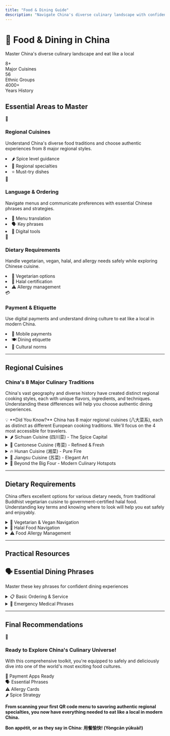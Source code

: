 ```yaml
---
title: "Food & Dining Guide"
description: "Navigate China's diverse culinary landscape with confidence - from regional cuisines to dietary restrictions and payment methods."
---
```


<div className="hero-sunset">
  <div className="hero-content">
    <h1 className="hero-title">🍜 Food & Dining in China</h1>
    <p className="hero-subtitle">Master China's diverse culinary landscape and eat like a local</p>
    <div className="hero-stats">
      <div className="stat-item">
        <div className="stat-number">8+</div>
        <div className="stat-label">Major Cuisines</div>
      </div>
      <div className="stat-item">
        <div className="stat-number">56</div>
        <div className="stat-label">Ethnic Groups</div>
      </div>
      <div className="stat-item">
        <div className="stat-number">4000+</div>
        <div className="stat-label">Years History</div>
      </div>
    </div>
  </div>
</div>

## Essential Areas to Master

<div className="accommodation-grid">
  <div className="accommodation-card">
    <div className="card-header" style={{background: 'linear-gradient(135deg, #ff9a9e 0%, #fecfef 100%)'}}>
      <div className="card-icon">🏮</div>
      <h3>Regional Cuisines</h3>
    </div>
    <div className="card-content">
      <p>Understand China's diverse food traditions and choose authentic experiences from 8 major regional styles.</p>
      <div className="feature-list">
        <li><span className="feature-icon">🌶️</span> Spice level guidance</li>
        <li><span className="feature-icon">📍</span> Regional specialties</li>
        <li><span className="feature-icon">⭐</span> Must-try dishes</li>
      </div>
    </div>
  </div>

  <div className="accommodation-card">
    <div className="card-header" style={{background: 'linear-gradient(135deg, #a8edea 0%, #fed6e3 100%)'}}>
      <div className="card-icon">💬</div>
      <h3>Language & Ordering</h3>
    </div>
    <div className="card-content">
      <p>Navigate menus and communicate preferences with essential Chinese phrases and strategies.</p>
      <div className="feature-list">
        <li><span className="feature-icon">📝</span> Menu translation</li>
        <li><span className="feature-icon">🗣️</span> Key phrases</li>
        <li><span className="feature-icon">📱</span> Digital tools</li>
      </div>
    </div>
  </div>

  <div className="accommodation-card">
    <div className="card-header" style={{background: 'linear-gradient(135deg, #ffecd2 0%, #fcb69f 100%)'}}>
      <div className="card-icon">🥗</div>
      <h3>Dietary Requirements</h3>
    </div>
    <div className="card-content">
      <p>Handle vegetarian, vegan, halal, and allergy needs safely while exploring Chinese cuisine.</p>
      <div className="feature-list">
        <li><span className="feature-icon">🌱</span> Vegetarian options</li>
        <li><span className="feature-icon">🕌</span> Halal certification</li>
        <li><span className="feature-icon">⚠️</span> Allergy management</li>
      </div>
    </div>
  </div>

  <div className="accommodation-card">
    <div className="card-header" style={{background: 'linear-gradient(135deg, #d299c2 0%, #fef9d7 100%)'}}>
      <div className="card-icon">💳</div>
      <h3>Payment & Etiquette</h3>
    </div>
    <div className="card-content">
      <p>Use digital payments and understand dining culture to eat like a local in modern China.</p>
      <div className="feature-list">
        <li><span className="feature-icon">📱</span> Mobile payments</li>
        <li><span className="feature-icon">🍽️</span> Dining etiquette</li>
        <li><span className="feature-icon">🤝</span> Cultural norms</li>
      </div>
    </div>
  </div>
</div>

---

## Regional Cuisines

<div className="region-card">

### China's 8 Major Culinary Traditions

China's vast geography and diverse history have created distinct regional cooking styles, each with unique flavors, ingredients, and techniques. Understanding these differences will help you choose authentic dining experiences.

<div className="pro-tip">
💡 **Did You Know?** China has 8 major regional cuisines (八大菜系), each as distinct as different European cooking traditions. We'll focus on the 4 most accessible for travelers.
</div>

</div>

<details>
<summary className="custom-summary rose">
<span>🌶️ Sichuan Cuisine (四川菜) - The Spice Capital</span>
</summary>

<div className="screenshot-gallery">
  <div className="screenshot-item">
    <img src="/img/accommodation/accom-01.png" alt="Sichuan Mapo Tofu" />
    <div className="screenshot-caption">
      <h5>Mapo Tofu (麻婆豆腐)</h5>
      <p>Signature málà flavor - spicy and numbing</p>
    </div>
  </div>
  <div className="screenshot-item">
    <img src="/img/accommodation/accom-02.png" alt="Sichuan Hot Pot" />
    <div className="screenshot-caption">
      <h5>Hot Pot (火锅)</h5>
      <p>Interactive communal dining experience</p>
    </div>
  </div>
</div>

**Spice Level:** 🌶️🌶️🌶️ **Very Hot** | **Difficulty:** Beginner-friendly

**Signature Flavor:** <span className="chinese-phrase">Málà (麻辣)</span> - the unique combination of fiery chilies and numbing Sichuan peppercorns that creates a tingling sensation on your tongue.

<div className="payment-table-container">
| Dish | Chinese | Description | Spice Level |
|------|---------|-------------|-------------|
| **Mapo Tofu** | <span className="chinese-phrase">麻婆豆腐</span> | Silky tofu in spicy fermented bean sauce | 🌶️🌶️🌶️ |
| **Kung Pao Chicken** | <span className="chinese-phrase">宫保鸡丁</span> | Sweet, sour, and spicy stir-fry with peanuts | 🌶️🌶️ |
| **Hot Pot** | <span className="chinese-phrase">火锅</span> | Interactive communal dining experience | Variable |
| **Dan Dan Noodles** | <span className="chinese-phrase">担担面</span> | Street-style noodles with sesame and chili | 🌶️🌶️ |
</div>

<div className="online-option">
<span className="online-icon">💡</span>
<strong>Regional Tip:</strong> Chengdu style uses more vegetable oil (milder), while Chongqing style uses beef tallow (more intense).
</div>

</details>

<details>
<summary className="custom-summary green">
<span>🦆 Cantonese Cuisine (粤菜) - Refined & Fresh</span>
</summary>

**Spice Level:** 🌿 **Mild** | **Difficulty:** Very beginner-friendly

**Philosophy:** Emphasizes the natural flavors of fresh, high-quality ingredients with minimal seasoning and gentle cooking methods.

<div className="payment-table-container">
| Dish | Chinese | Description | Best Time |
|------|---------|-------------|----------|
| **Dim Sum** | <span className="chinese-phrase">点心</span> | Small plates including har gow and char siu bao | Morning/Lunch |
| **Steamed Fish** | <span className="chinese-phrase">清蒸鱼</span> | Fresh fish with ginger and soy sauce | Dinner |
| **Roast Duck** | <span className="chinese-phrase">烧鸭</span> | Crispy skin with tender meat | Anytime |
| **Claypot Rice** | <span className="chinese-phrase">煲仔饭</span> | Rice cooked in clay pot with toppings | Dinner |
</div>

<div className="online-option">
<span className="online-icon">🔍</span>
<strong>Finding Authentic Places:</strong> Look for busy, noisy restaurants with rapid turnover - that's where locals eat their dim sum.
</div>

</details>

<details>
<summary className="custom-summary orange">
<span>🔥 Hunan Cuisine (湘菜) - Pure Fire</span>
</summary>

**Spice Level:** 🌶️🌶️🌶️🌶️ **Extremely Hot** | **Difficulty:** Advanced

**Signature Style:** Pure, intense heat without the numbing sensation of Sichuan cuisine. Known for bold, rustic flavors.

<div className="payment-table-container">
| Dish | Chinese | Description | Heat Level |
|------|---------|-------------|------------|
| **Fish Head with Chili** | <span className="chinese-phrase">剁椒鱼头</span> | Dramatic presentation, Instagram-worthy | 🌶️🌶️🌶️🌶️ |
| **Chairman Mao's Red Braised Pork** | <span className="chinese-phrase">毛氏红烧肉</span> | Historical dish, sweet and savory | 🌶️ |
| **Spicy Stir-fried Pork** | <span className="chinese-phrase">辣椒炒肉</span> | Simple but perfectly executed | 🌶️🌶️🌶️ |
</div>

:::warning Heat Warning
Hunan cuisine is often spicier than Sichuan - start with milder dishes if you're not used to extreme heat.
:::

</details>

<details>
<summary className="custom-summary blue">
<span>🎨 Jiangsu Cuisine (苏菜) - Elegant Art</span>
</summary>

**Spice Level:** 🍯 **Sweet & Mild** | **Difficulty:** Beginner-friendly

**Signature Style:** Refined, elegant cuisine known for exceptional knife skills, beautiful presentation, and subtle sweetness. Often served at formal banquets.

<div className="payment-table-container">
| Dish | Chinese | Description | Occasion |
|------|---------|-------------|----------|
| **Lion's Head** | <span className="chinese-phrase">狮子头</span> | Large, tender meatballs in clear broth | Family dinner |
| **Nanjing Salted Duck** | <span className="chinese-phrase">盐水鸭</span> | Local Nanjing specialty, delicate flavor | Casual dining |
| **Sweet & Sour Fish** | <span className="chinese-phrase">糖醋鱼</span> | Perfect balance of flavors | Formal dinner |
</div>

<div className="online-option">
<span className="online-icon">💰</span>
<strong>What to Expect:</strong> Exceptional presentation, refined flavors, and higher prices due to the skill required.
</div>

</details>

<details>
<summary className="custom-summary lime">
<span>🍃 Beyond the Big Four - Modern Culinary Hotspots</span>
</summary>

<div className="accommodation-grid">
  <div className="accommodation-card">
    <div className="card-header" style={{background: 'linear-gradient(135deg, #ffeaa7 0%, #fab1a0 100%)'}}>
      <div className="card-icon">🏙️</div>
      <h3>Shanghai Cuisine</h3>
    </div>
    <div className="card-content">
      <p>Rich, umami-packed flavors with soy sauce, sugar, and rice wine</p>
      <div className="feature-list">
        <li><span className="chinese-phrase">小笼包</span> <span className="translation">Soup Dumplings</span></li>
        <li><span className="chinese-phrase">红烧肉</span> <span className="translation">Red Braised Pork</span></li>
      </div>
    </div>
  </div>

  <div className="accommodation-card">
    <div className="card-header" style={{background: 'linear-gradient(135deg, #a29bfe 0%, #74b9ff 100%)'}}>
      <div className="card-icon">🐪</div>
      <h3>Xinjiang Cuisine</h3>
    </div>
    <div className="card-content">
      <p>Central Asian influences with robust, fragrant spices</p>
      <div className="feature-list">
        <li><span className="chinese-phrase">大盘鸡</span> <span className="translation">Big Plate Chicken</span></li>
        <li><span className="chinese-phrase">羊肉串</span> <span className="translation">Lamb Kebabs</span></li>
      </div>
    </div>
  </div>

  <div className="accommodation-card">
    <div className="card-header" style={{background: 'linear-gradient(135deg, #00b894 0%, #55a3ff 100%)'}}>
      <div className="card-icon">🌸</div>
      <h3>Yunnan Cuisine</h3>
    </div>
    <div className="card-content">
      <p>Unique blend of Chinese and Southeast Asian flavors</p>
      <div className="feature-list">
        <li><span className="chinese-phrase">过桥米线</span> <span className="translation">Crossing Bridge Noodles</span></li>
        <li>Wild mushrooms and fresh herbs</li>
      </div>
    </div>
  </div>
</div>

</details>

---

## Dietary Requirements

<div className="region-card">

China offers excellent options for various dietary needs, from traditional Buddhist vegetarian cuisine to government-certified halal food. Understanding key terms and knowing where to look will help you eat safely and enjoyably.

</div>

<details>
<summary className="custom-summary green">
<span>🌱 Vegetarian & Vegan Navigation</span>
</summary>

China has a rich Buddhist vegetarian tradition with over 3,000 dedicated vegetarian restaurants nationwide. However, navigating vegetarian options requires knowledge of potential pitfalls.

### Key Vocabulary

<div className="payment-table-container">
| Chinese | Pinyin | English | When to Use |
|---------|--------|---------|-------------|
| <span className="chinese-phrase">素食</span> | <span className="pinyin">sùshí</span> | <span className="translation">Vegetarian</span> | General dietary preference |
| <span className="chinese-phrase">纯素</span> | <span className="pinyin">chún sù</span> | <span className="translation">Vegan</span> | Strict plant-based diet |
| <span className="chinese-phrase">素菜</span> | <span className="pinyin">sùcài</span> | <span className="translation">Vegetarian dishes</span> | Ordering from menu |
| <span className="chinese-phrase">全素</span> | <span className="pinyin">quán sù</span> | <span className="translation">Completely vegetarian</span> | Emphasizing no animal products |
</div>

:::warning Common Pitfalls
**Be Aware Of:**
- Vegetable dishes often cooked in lard (<span className="chinese-phrase">猪油</span>)
- Broths frequently contain meat or fish stock
- "No meat visible" doesn't guarantee vegetarian preparation
- Buddhist vegetarian excludes garlic, onions, and other "pungent" vegetables
:::

### 🍽️ Top 5 Safe Vegetarian Dishes

<div className="platform-comparison">
  <div className="platform-card recommended">
    <div className="platform-header">
      <div className="platform-info">
        <h4><span className="chinese-phrase">地三鲜</span></h4>
        <div className="platform-badge best">⭐⭐⭐⭐⭐ Safe</div>
      </div>
    </div>
    <div className="platform-features">
      <div className="feature-row">
        <span className="feature-label">English</span>
        <span className="feature-value translation">Three Fresh Treasures</span>
      </div>
      <div className="feature-row">
        <span className="feature-label">Ingredients</span>
        <span className="feature-value">Potato, eggplant, bell pepper</span>
      </div>
      <div className="feature-row">
        <span className="feature-label">Why Safe</span>
        <span className="feature-value accepted">Usually vegetable oil</span>
      </div>
    </div>
  </div>

  <div className="platform-card">
    <div className="platform-header">
      <div className="platform-info">
        <h4><span className="chinese-phrase">拍黄瓜</span></h4>
        <div className="platform-badge best">⭐⭐⭐⭐⭐ Safe</div>
      </div>
    </div>
    <div className="platform-features">
      <div className="feature-row">
        <span className="feature-label">English</span>
        <span className="feature-value translation">Smashed Cucumber</span>
      </div>
      <div className="feature-row">
        <span className="feature-label">Style</span>
        <span className="feature-value">Cold, refreshing</span>
      </div>
      <div className="feature-row">
        <span className="feature-label">Safety</span>
        <span className="feature-value accepted">Always safe</span>
      </div>
    </div>
  </div>

  <div className="platform-card">
    <div className="platform-header">
      <div className="platform-info">
        <h4><span className="chinese-phrase">西红柿炒鸡蛋</span></h4>
        <div className="platform-badge good">⭐⭐⭐⭐ Good</div>
      </div>
    </div>
    <div className="platform-features">
      <div className="feature-row">
        <span className="feature-label">English</span>
        <span className="feature-value translation">Tomato Scrambled Eggs</span>
      </div>
      <div className="feature-row">
        <span className="feature-label">Type</span>
        <span className="feature-value">Lacto-ovo vegetarian</span>
      </div>
      <div className="feature-row">
        <span className="feature-label">Popularity</span>
        <span className="feature-value accepted">Classic home dish</span>
      </div>
    </div>
  </div>
</div>

<div className="online-option">
<span className="online-icon">🔍</span>
<strong>Finding Vegetarian Restaurants:</strong> Use <span className="chinese-phrase">素食</span> or <span className="chinese-phrase">素菜</span> in food apps like Dianping, or look for Buddhist temples (寺庙) with vegetarian canteens.
</div>

</details>

<details>
<summary className="custom-summary lime">
<span>🕌 Halal Food Navigation</span>
</summary>

Every Chinese city has Halal restaurants - look for green signs with Arabic script!

### 🔍 How to Identify Halal Food

<div className="payment-table-container">
| Sign | Meaning | Reliability |
|------|---------|-------------|
| **<span className="chinese-phrase">清真</span>** | Government-certified Halal | ✅ 100% Reliable |
| Green signage + Arabic | Muslim-owned business | ✅ Very Reliable |
| Near mosques | Likely Halal | ✅ Usually Safe |
</div>

### 🍖 Best Halal Cuisines to Try

<div className="accommodation-grid">
  <div className="accommodation-card">
    <div className="card-header" style={{background: 'linear-gradient(135deg, #00b894 0%, #00cec9 100%)'}}>
      <div className="card-icon">🐑</div>
      <h3>Xinjiang Uyghur</h3>
    </div>
    <div className="card-content">
      <div className="feature-list">
        <li><span className="chinese-phrase">羊肉串</span> <span className="translation">Lamb kebabs</span></li>
        <li><span className="chinese-phrase">大盘鸡</span> <span className="translation">Big plate chicken</span></li>
      </div>
    </div>
  </div>

  <div className="accommodation-card">
    <div className="card-header" style={{background: 'linear-gradient(135deg, #6c5ce7 0%, #a29bfe 100%)'}}>
      <div className="card-icon">🍜</div>
      <h3>Hui Muslim</h3>
    </div>
    <div className="card-content">
      <div className="feature-list">
        <li><span className="chinese-phrase">牛肉面</span> <span className="translation">Beef noodles</span></li>
        <li><span className="chinese-phrase">拉面</span> <span className="translation">Hand-pulled noodles</span></li>
      </div>
    </div>
  </div>
</div>

<div className="online-option">
<span className="online-icon">📍</span>
<strong>Best Locations:</strong> Historic Muslim Quarters (every major city has one), near major mosques, Lanzhou Lamian shops, or search "<span className="chinese-phrase">清真</span>" in food apps.
</div>

</details>

<details>
<summary className="custom-summary orange">
<span>⚠️ Food Allergy Management</span>
</summary>

Managing food allergies in China requires vigilance and clear communication, as cultural understanding of severe allergies may be limited.

### Critical Communication Strategy

**The Golden Rule**: Be direct and emphasize medical severity

**Key Phrase Structure**:
- Use <span className="chinese-phrase">过敏</span> (<span className="pinyin">guòmǐn</span>) for "allergy"
- Emphasize consequences: "If I eat [allergen], I will go to the hospital"
- <span className="chinese-phrase">如果我吃 [过敏源]，我就会去医院</span>

### Essential Allergy Communication Cards

<div className="platform-comparison">
  <div className="platform-card">
    <div className="platform-header">
      <div className="platform-info">
        <h4>🥜 Peanut Allergy</h4>
        <div className="platform-badge best">Critical</div>
      </div>
    </div>
    <div className="platform-features">
      <div className="feature-row">
        <span className="feature-label">Chinese</span>
        <span className="feature-value chinese-phrase">花生过敏</span>
      </div>
      <div className="feature-row">
        <span className="feature-label">High Risk</span>
        <span className="feature-value declined">Peanut oil widespread</span>
      </div>
      <div className="feature-row">
        <span className="feature-label">Ask About</span>
        <span className="feature-value">Cooking oil type</span>
      </div>
    </div>
  </div>

  <div className="platform-card">
    <div className="platform-header">
      <div className="platform-info">
        <h4>🦐 Shellfish Allergy</h4>
        <div className="platform-badge good">Manageable</div>
      </div>
    </div>
    <div className="platform-features">
      <div className="feature-row">
        <span className="feature-label">Chinese</span>
        <span className="feature-value chinese-phrase">海鲜过敏</span>
      </div>
      <div className="feature-row">
        <span className="feature-label">Communication</span>
        <span className="feature-value accepted">Generally clear</span>
      </div>
      <div className="feature-row">
        <span className="feature-label">Key Terms</span>
        <span className="feature-value">虾/螃蟹/贝类</span>
      </div>
    </div>
  </div>
</div>

### Template Warning Card

<div className="legal-requirement">
  <div className="requirement-icon">⚠️</div>
  <div className="requirement-content">
    <h3>食物过敏警告 (FOOD ALLERGY WARNING)</h3>
    <p><span className="chinese-phrase">我对 [ALLERGEN] 严重过敏。如果食用，我可能会有生命危险。<br/>请确保我的食物里完全没有任何 [ALLERGEN]，<br/>并且所有厨具和台面都已彻底清洗。谢谢！</span></p>
  </div>
</div>

</details>

---

## Practical Resources

<div className="hero-golden">
  <div className="hero-content">
    <h2 className="hero-title">🗣️ Essential Dining Phrases</h2>
    <p className="hero-subtitle">Master these key phrases for confident dining experiences</p>
  </div>
</div>

<details>
<summary className="custom-summary blue">
<span>📋 Basic Ordering & Service</span>
</summary>

<div className="payment-table-container">
| Category | Chinese | Pinyin | English | Usage Context |
|----------|---------|--------|---------|---------------|
| **Basic Ordering** | <span className="chinese-phrase">我想要这个</span> | <span className="pinyin">Wǒ xiǎng yào zhège</span> | <span className="translation">I want this</span> | Point at dish or picture |
| | <span className="chinese-phrase">有菜单吗？</span> | <span className="pinyin">Yǒu càidān ma?</span> | <span className="translation">Do you have a menu?</span> | Looking for paper menu |
| | <span className="chinese-phrase">这个多少钱？</span> | <span className="pinyin">Zhège duōshao qián?</span> | <span className="translation">How much is this?</span> | Asking for price |
| | <span className="chinese-phrase">可以不要辣吗？</span> | <span className="pinyin">Kěyǐ bùyào là ma?</span> | <span className="translation">Can you make it not spicy?</span> | Request mild food |
| **Taste Preferences** | <span className="chinese-phrase">不要太咸</span> | <span className="pinyin">Bùyào tài xián</span> | <span className="translation">Not too salty</span> | Control saltiness |
| | <span className="chinese-phrase">少放油</span> | <span className="pinyin">Shǎo fàng yóu</span> | <span className="translation">Less oil please</span> | Request less oil |
| | <span className="chinese-phrase">要中辣</span> | <span className="pinyin">Yào zhōng là</span> | <span className="translation">Medium spicy</span> | Moderate spice level |
| **Payment** | <span className="chinese-phrase">买单</span> | <span className="pinyin">Mǎidān</span> | <span className="translation">Check please</span> | Request bill |
| | <span className="chinese-phrase">微信支付</span> | <span className="pinyin">Wēixìn zhīfù</span> | <span className="translation">WeChat Pay</span> | Mobile payment |
</div>

</details>

<details>
<summary className="custom-summary rose">
<span>🚨 Emergency Medical Phrases</span>
</summary>

<div className="payment-table-container">
| Emergency Situation | Chinese | Pinyin | English |
|---------------------|---------|--------|---------|
| **Call for Help** | <span className="chinese-phrase">救命！</span> | <span className="pinyin">Jiùmìng!</span> | <span className="translation">Help!</span> |
| | <span className="chinese-phrase">叫救护车！</span> | <span className="pinyin">Jiào jiùhùchē!</span> | <span className="translation">Call an ambulance!</span> |
| | <span className="chinese-phrase">我需要医生</span> | <span className="pinyin">Wǒ xūyào yīshēng</span> | <span className="translation">I need a doctor</span> |
| | <span className="chinese-phrase">请打120</span> | <span className="pinyin">Qǐng dǎ yī èr líng</span> | <span className="translation">Please call 120 (emergency)</span> |
| **Medical Conditions** | <span className="chinese-phrase">我有严重过敏反应</span> | <span className="pinyin">Wǒ yǒu yánzhòng guòmǐn fǎnyìng</span> | <span className="translation">I'm having a severe allergic reaction</span> |
| | <span className="chinese-phrase">我不会说中文</span> | <span className="pinyin">Wǒ bù huì shuō zhōngwén</span> | <span className="translation">I don't speak Chinese</span> |
| | <span className="chinese-phrase">请找翻译</span> | <span className="pinyin">Qǐng zhǎo fānyì</span> | <span className="translation">Please find a translator</span> |
</div>

### Emergency Contact Numbers

<div className="accommodation-grid">
  <div className="accommodation-card">
    <div className="card-header" style={{background: 'linear-gradient(135deg, #e17055 0%, #fdcb6e 100%)'}}>
      <div className="card-icon">🚔</div>
      <h3>Police: 110</h3>
    </div>
    <div className="card-content">
      <p><span className="chinese-phrase">警察</span> (<span className="pinyin">jǐngchá</span>)</p>
      <p>Crime, theft, security issues</p>
    </div>
  </div>

  <div className="accommodation-card">
    <div className="card-header" style={{background: 'linear-gradient(135deg, #d63031 0%, #e84393 100%)'}}>
      <div className="card-icon">🚑</div>
      <h3>Medical: 120</h3>
    </div>
    <div className="card-content">
      <p><span className="chinese-phrase">急救</span> (<span className="pinyin">jíjiù</span>)</p>
      <p>Medical emergencies, ambulance</p>
    </div>
  </div>

  <div className="accommodation-card">
    <div className="card-header" style={{background: 'linear-gradient(135deg, #fd79a8 0%, #e84393 100%)'}}>
      <div className="card-icon">🔥</div>
      <h3>Fire: 119</h3>
    </div>
    <div className="card-content">
      <p><span className="chinese-phrase">消防队</span> (<span className="pinyin">xiāofángduì</span>)</p>
      <p>Fire, gas leaks, rescue situations</p>
    </div>
  </div>
</div>

</details>

---

## Final Recommendations

<div className="conclusion-banner">
  <div className="conclusion-icon">🍜</div>
  <div className="conclusion-content">
    <h3>Ready to Explore China's Culinary Universe!</h3>
    <p>With this comprehensive toolkit, you're equipped to safely and deliciously dive into one of the world's most exciting food cultures.</p>
    <div className="quick-checklist">
      <div className="checklist-item">📱 Payment Apps Ready</div>
      <div className="checklist-item">🗣️ Essential Phrases</div>
      <div className="checklist-item">⚠️ Allergy Cards</div>
      <div className="checklist-item">🌶️ Spice Strategy</div>
    </div>
  </div>
</div>

**From scanning your first QR code menu to savoring authentic regional specialties, you now have everything needed to eat like a local in modern China.**

**Bon appétit, or as they say in China: <span className="chinese-phrase">用餐愉快!</span> (<span className="pinyin">Yòngcān yúkuài!</span>)** 